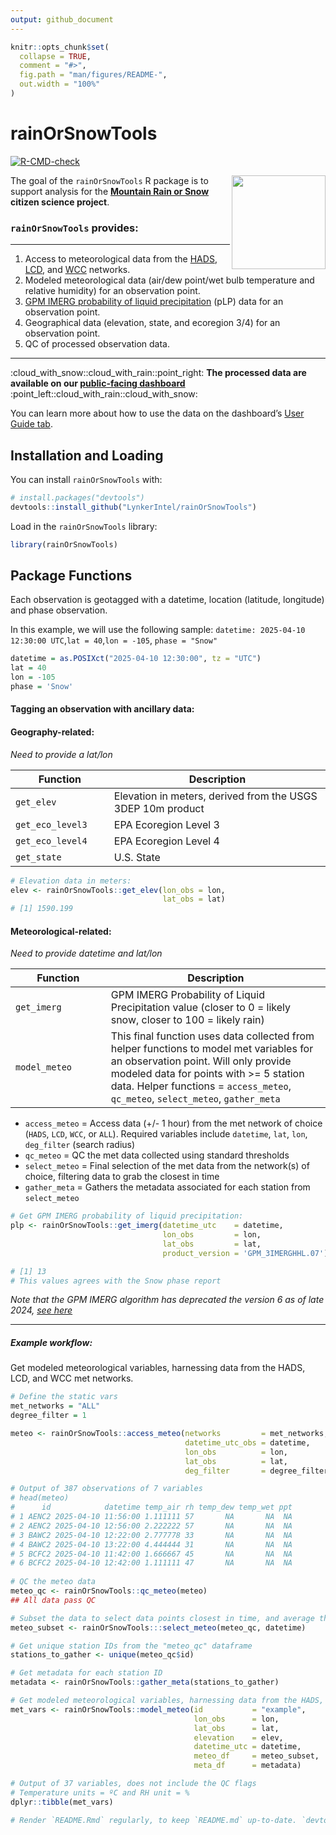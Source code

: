 ```yaml
---
output: github_document
---
```


<!-- README.md is generated from README.Rmd. Please edit that file -->

```r
knitr::opts_chunk$set(
  collapse = TRUE,
  comment = "#>",
  fig.path = "man/figures/README-",
  out.width = "100%"
)
```

# rainOrSnowTools

<!-- badges: start -->

[![R-CMD-check](https://github.com/SnowHydrology/rainOrSnowTools/actions/workflows/R-CMD-check.yaml/badge.svg)](https://github.com/SnowHydrology/rainOrSnowTools/actions/workflows/R-CMD-check.yaml)

<!-- badges: end -->

<img src="https://www.dri.edu/wp-content/uploads/badge.png" align="right" width="150"/>

The goal of the `rainOrSnowTools` R package is to support analysis for the [**Mountain Rain or Snow**](https://www.rainorsnow.org/) **citizen science project**.

### `rainOrSnowTools` provides:

------------------------------------------------------------------------

1.  Access to meteorological data from the [HADS](https://hads.ncep.noaa.gov/), [LCD](https://www.ncei.noaa.gov/products/land-based-station/local-climatological-data), and [WCC](https://www.nrcs.usda.gov/wps/portal/wcc/home/) networks.
2.  Modeled meteorological data (air/dew point/wet bulb temperature and relative humidity) for an observation point.
3.  [GPM IMERG probability of liquid precipitation](https://gpm.nasa.gov/data/imerg) (pLP) data for an observation point.
4.  Geographical data (elevation, state, and ecoregion 3/4) for an observation point.
5.  QC of processed observation data.

------------------------------------------------------------------------

:cloud_with_snow::cloud_with_rain::point_right: **The processed data are available on our [public-facing dashboard](https://rainorsnowmaps.com/)** :point_left::cloud_with_rain::cloud_with_snow:

You can learn more about how to use the data on the dashboard's [User Guide tab](https://rainorsnowmaps.com/obs).

## Installation and Loading

You can install `rainOrSnowTools` with:

``` r
# install.packages("devtools")
devtools::install_github("LynkerIntel/rainOrSnowTools")
```

Load in the `rainOrSnowTools` library:

```r
library(rainOrSnowTools)
```

## Package Functions

Each observation is geotagged with a datetime, location (latitude, longitude) and phase observation.

In this example, we will use the following sample: `datetime: 2025-04-10 12:30:00 UTC`,`lat = 40`,`lon = -105`, `phase = "Snow"`

```r

datetime = as.POSIXct("2025-04-10 12:30:00", tz = "UTC")
lat = 40
lon = -105
phase = 'Snow'

```

#### Tagging an observation with ancillary data:

#### Geography-related:

*Need to provide a lat/lon*

| **Function**     | **Description**                                             |
|-----------------------|-------------------------------------------------|
| `get_elev`       | Elevation in meters, derived from the USGS 3DEP 10m product |
| `get_eco_level3` | EPA Ecoregion Level 3                                       |
| `get_eco_level4` | EPA Ecoregion Level 4                                       |
| `get_state`      | U.S. State                                                  |

```r
# Elevation data in meters:
elev <- rainOrSnowTools::get_elev(lon_obs = lon,
                                  lat_obs = lat)
# [1] 1590.199
```

#### Meteorological-related:

*Need to provide datetime and lat/lon*

| **Function**  | **Description**                                                                                                                                                                                                                                                |
|----------------------|--------------------------------------------------|
| `get_imerg`   | GPM IMERG Probability of Liquid Precipitation value (closer to 0 = likely snow, closer to 100 = likely rain)                                                                                                                                                   |
| `model_meteo` | This final function uses data collected from helper functions to model met variables for an observation point. Will only provide modeled data for points with \>= 5 station data. Helper functions = `access_meteo`, `qc_meteo`, `select_meteo`, `gather_meta` |

-   `access_meteo` = Access data (+/- 1 hour) from the met network of choice (`HADS`, `LCD`, `WCC`, or `ALL`). Required variables include `datetime`, `lat`, `lon`, `deg_filter` (search radius)
-   `qc_meteo` = QC the met data collected using standard thresholds
-   `select_meteo` = Final selection of the met data from the network(s) of choice, filtering data to grab the closest in time
-   `gather_meta` = Gathers the metadata associated for each station from `select_meteo`

```r
# Get GPM IMERG probability of liquid precipitation:
plp <- rainOrSnowTools::get_imerg(datetime_utc    = datetime,
                                  lon_obs         = lon,
                                  lat_obs         = lat,
                                  product_version = 'GPM_3IMERGHHL.07')

# [1] 13
# This values agrees with the Snow phase report
```

*Note that the GPM IMERG algorithm has deprecated the version 6 as of late 2024, [see here](https://gpm.nasa.gov/resources/documents/imerg-v07-release-notes)*

------------------------------------------------------------------------

##### Example workflow:

Get modeled meteorological variables, harnessing data from the HADS, LCD, and WCC met networks.

```r
# Define the static vars
met_networks = "ALL"
degree_filter = 1

meteo <- rainOrSnowTools::access_meteo(networks         = met_networks,
                                       datetime_utc_obs = datetime,
                                       lon_obs          = lon,
                                       lat_obs          = lat,
                                       deg_filter       = degree_filter)

# Output of 387 observations of 7 variables
# head(meteo)
#      id            datetime temp_air rh temp_dew temp_wet ppt
# 1 AENC2 2025-04-10 11:56:00 1.111111 57       NA       NA  NA
# 2 AENC2 2025-04-10 12:56:00 2.222222 57       NA       NA  NA
# 3 BAWC2 2025-04-10 12:22:00 2.777778 33       NA       NA  NA
# 4 BAWC2 2025-04-10 13:22:00 4.444444 31       NA       NA  NA
# 5 BCFC2 2025-04-10 11:42:00 1.666667 45       NA       NA  NA
# 6 BCFC2 2025-04-10 12:42:00 1.111111 47       NA       NA  NA
 
# QC the meteo data
meteo_qc <- rainOrSnowTools::qc_meteo(meteo)
## All data pass QC

# Subset the data to select data points closest in time, and average the measured value
meteo_subset <- rainOrSnowTools:::select_meteo(meteo_qc, datetime)

# Get unique station IDs from the "meteo_qc" dataframe
stations_to_gather <- unique(meteo_qc$id)

# Get metadata for each station ID
metadata <- rainOrSnowTools::gather_meta(stations_to_gather)

# Get modeled meteorological variables, harnessing data from the HADS, LCD, and WCC met networks
met_vars <- rainOrSnowTools::model_meteo(id           = "example",
                                         lon_obs      = lon,
                                         lat_obs      = lat,
                                         elevation    = elev,
                                         datetime_utc = datetime,
                                         meteo_df     = meteo_subset,
                                         meta_df      = metadata)
```

```r
# Output of 37 variables, does not include the QC flags
# Temperature units = ºC and RH unit = %
dplyr::tibble(met_vars)
```

```r
# Render `README.Rmd` regularly, to keep `README.md` up-to-date. `devtools::build_readme()` is handy for this.
```
